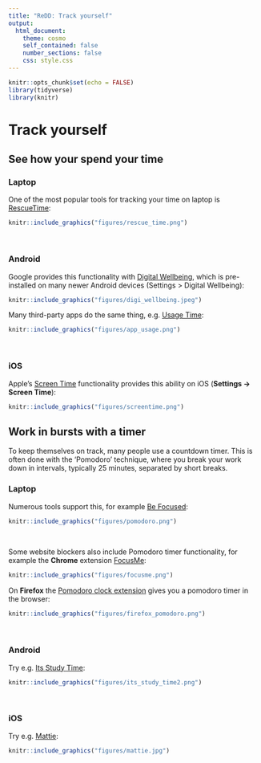 ```yaml
---
title: "ReDD: Track yourself"
output:
  html_document:
    theme: cosmo
    self_contained: false
    number_sections: false
    css: style.css
---
```



```r
knitr::opts_chunk$set(echo = FALSE)
library(tidyverse)
library(knitr)

```

# Track yourself {.tabset}
## See how your spend your time
### Laptop
One of the most popular tools for tracking your time on laptop is [RescueTime](https://www.rescuetime.com): 

```r
knitr::include_graphics("figures/rescue_time.png")
```

<br>

### Android
Google provides this functionality with [Digital Wellbeing](https://play.google.com/store/apps/details?id=com.google.android.apps.wellbeing&hl=en_GB), which is pre-installed on many newer Android devices (Settings > Digital Wellbeing):

```r
knitr::include_graphics("figures/digi_wellbeing.jpeg")
```

Many third-party apps do the same thing, e.g. [Usage Time](https://play.google.com/store/apps/details?id=com.agooday.screentime&hl=en&gl=us):

```r
knitr::include_graphics("figures/app_usage.png")
```

<br>


### iOS
Apple's [Screen Time](https://support.apple.com/en-gb/HT208982) functionality provides this ability on iOS (**Settings -> Screen Time**):

```r
knitr::include_graphics("figures/screentime.png")
```



## Work in bursts with a timer
To keep themselves on track, many people use a countdown timer.
This is often done with the 'Pomodoro' technique, where you break your work down in intervals, typically 25 minutes, separated by short breaks.

### Laptop
Numerous tools support this, for example [Be Focused](https://apps.apple.com/us/app/be-focused-focus-timer/id973134470?mt=12):

```r
knitr::include_graphics("figures/pomodoro.png")
```

<br>


Some website blockers also include Pomodoro timer functionality, for example the **Chrome** extension [FocusMe](https://chrome.google.com/webstore/detail/focusme-a-pomodoro-timer/koebbleaefghpjjmghelhjboilcmfpad?hl=gb):

```r
knitr::include_graphics("figures/focusme.png")
```

On **Firefox** the [Pomodoro clock extension](https://addons.mozilla.org/en-US/firefox/addon/pomodoro-clock/?src=search) gives you a pomodoro timer in the browser:

```r
knitr::include_graphics("figures/firefox_pomodoro.png")
```


<br> 

### Android
Try e.g. [Its Study Time](https://play.google.com/store/apps/details?id=com.deGans.itsStudyTime&hl=en&gl=us):

```r
knitr::include_graphics("figures/its_study_time2.png")
```

<br>

### iOS
Try e.g. [Mattie](https://itunes.apple.com/gb/app/sidekick-mattie/id1166327958?mt=8&ign-mpt=uo%3D4):

```r
knitr::include_graphics("figures/mattie.jpg")
```

